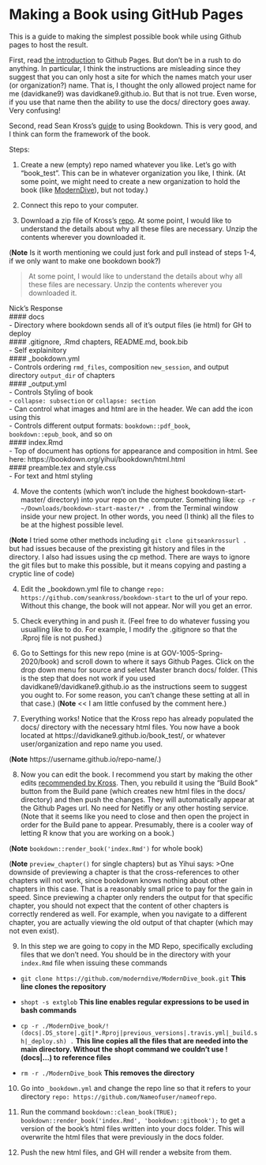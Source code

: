 # Making a Book using GitHub Pages

This is a guide to making the simplest possible book while using Github pages to host the result.

First, read [the introduction](https://pages.github.com/) to Github Pages. But don't be in a rush to do anything. In particular, I think the instructions are misleading since they suggest that you can only host a site for which the names match your user (or organization?) name. That is, I thought the only allowed project name for me (davidkane9) was davidkane9.github.io. But that is not true. Even worse, if you use that name then the ability to use the docs/ directory goes away. Very confusing!

Second, read Sean Kross's [guide](http://seankross.com/2016/11/17/How-to-Start-a-Bookdown-Book.html) to using Bookdown. This is very good, and I think can form the framework of the book.

Steps:

1) Create a new (empty) repo named whatever you like. Let's go with "book_test". This can be in whatever organization you like, I think. (At some point, we might need to create a new organization to hold the book (like [ModernDive](https://github.com/moderndive/moderndive.)), but not today.) 

2) Connect this repo to your computer. 

3) Download a zip file of Kross's [repo](https://github.com/seankross/bookdown-start). At some point, I would like to understand the details about why all these files are necessary. Unzip the contents wherever you downloaded it.

(**Note** Is it worth mentioning we could just fork and pull instead of steps 1-4, if we only want to make one bookdown book?)

> At some point, I would like to understand the details about why all these files are necessary. Unzip the contents wherever you downloaded it.

Nick's Response  
#### docs  
- Directory where bookdown sends all of it's output files (ie html) for GH to deploy  
#### .gitignore, .Rmd chapters, README.md, book.bib  
- Self explainitory  
#### _bookdown.yml  
- Controls ordering `rmd_files`, composition `new_session`, and output directory `output_dir` of chapters  
#### _output.yml  
- Controls Styling of book  
- `collapse: subsection` or `collapse: section`  
- Can control what images and html are in the header. We can add the icon using this  
- Controls different output formats: `bookdown::pdf_book`, `bookdown::epub_book`, and so on  
#### index.Rmd  
- Top of document has options for appearance and composition in html. See here: https://bookdown.org/yihui/bookdown/html.html  
#### preamble.tex and style.css  
- For text and html styling  

4) Move the contents (which won't include the highest bookdown-start-master/ directory) into your repo on the computer. Something like: `cp -r  ~/Downloads/bookdown-start-master/* .` from the Terminal window inside your new project. In other words, you need (I think) all the files to be at the highest possible level.

(**Note** I tried some other methods including `git clone gitseankrossurl .` but had issues because of the prexisting git history and files in the directory. I also had issues using the cp method. There are ways to ignore the git files but to make this possible, but it means copying and pasting a cryptic line of code)

4) Edit the _bookdown.yml file to change `repo: https://github.com/seankross/bookdown-start` to the url of your repo. Without this change, the book will not appear. Nor will you get an error.

5) Check everything in and push it. (Feel free to do whatever fussing you usualling like to do. For example, I modify the .gitignore so that the .Rproj file is not pushed.)

6) Go to Settings for this new repo (mine is at GOV-1005-Spring-2020/book) and scroll down to where it says Github Pages. Click on the drop down menu for source and select Master branch docs/ folder. (This is the step that does not work if you used davidkane9/davidkane9.github.io as the instructions seem to suggest you ought to. For some reason, you can't change these setting at all in that case.) (**Note** << I am little confused by the comment here.)

7) Everything works! Notice that the Kross repo has already populated the docs/ directory with the necessary html files. You now have a book located at https://davidkane9.github.io/book_test/, or whatever user/organization and repo name you used.

(**Note** https://username.github.io/repo-name/.)

8) Now you can edit the book. I recommend you start by making the other edits [recommended by Kross](http://seankross.com/2016/11/17/How-to-Start-a-Bookdown-Book.html). Then, you rebuild it using the "Build Book" button from the Build pane (which creates new html files in the docs/ directory) and then push the changes.  They will automatically appear at the Github Pages url. No need for Netifly or any other hosting service. (Note that it seems like you need to close and then open the project in order for the Build pane to appear. Presumably, there is a cooler way of letting R know that you are working on a book.)

(**Note** `bookdown::render_book('index.Rmd')` for whole book)

(**Note** `preview_chapter()` for single chapters) but as Yihui says: 
>One downside of previewing a chapter is that the cross-references to other chapters will not work, since bookdown knows nothing about other chapters in this case. That is a reasonably small price to pay for the gain in speed. Since previewing a chapter only renders the output for that specific chapter, you should not expect that the content of other chapters is correctly rendered as well. For example, when you navigate to a different chapter, you are actually viewing the old output of that chapter (which may not even exist).

<!-- A lot of MD chapters probably won't work because of how much cross-referencing there is. A solution to this is to add a `common.R` file to each chapter with `source('common.R')`, but this might be more trouble than using travis. Tell me if you want to do this. -->

9) In this step we are going to copy in the MD Repo, specifically excluding files that we don't need. You should be in the directory with your `index.Rmd` file when issuing these commands

  + `git clone https://github.com/moderndive/ModernDive_book.git` __This line clones the repository__

  + `shopt -s extglob` __This line enables regular expressions to be used in bash commands__

  + `cp -r ./ModernDive_book/!(docs|.DS_store|.git|*.Rproj|previous_versions|.travis.yml|_build.sh|_deploy.sh) .` __This line copies all the files that are needed into the main directory. Without the shopt command we couldn't use !(docs|...) to reference files__
  
  + `rm -r ./ModernDive_book` __This removes the directory__


10) Go into `_bookdown.yml` and change the repo line so that it refers to your directory `repo: https://github.com/Nameofuser/nameofrepo`. 

11) Run the command `bookdown::clean_book(TRUE); bookdown::render_book('index.Rmd', 'bookdown::gitbook');` to get a version of the book's html files written into your docs folder. This will overwrite the html files that were previously in the docs folder.

12) Push the new html files, and GH will render a website from them.